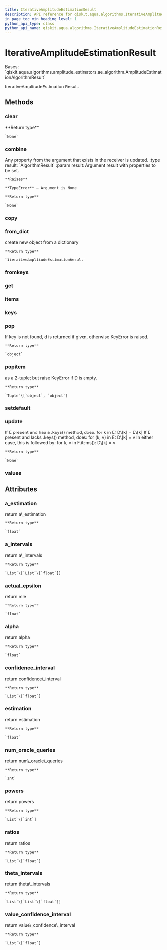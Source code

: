 ```yaml
---
title: IterativeAmplitudeEstimationResult
description: API reference for qiskit.aqua.algorithms.IterativeAmplitudeEstimationResult
in_page_toc_min_heading_level: 1
python_api_type: class
python_api_name: qiskit.aqua.algorithms.IterativeAmplitudeEstimationResult
---
```


# IterativeAmplitudeEstimationResult

<Class id="qiskit.aqua.algorithms.IterativeAmplitudeEstimationResult" isDedicatedPage={true} github="https://github.com/qiskit-community/qiskit-aqua/tree/stable/0.9/qiskit/aqua/algorithms/amplitude_estimators/iqae.py" signature="IterativeAmplitudeEstimationResult(a_dict=None)">
  Bases: `qiskit.aqua.algorithms.amplitude_estimators.ae_algorithm.AmplitudeEstimationAlgorithmResult`

  IterativeAmplitudeEstimation Result.

  ## Methods

  ### clear

  <Function id="qiskit.aqua.algorithms.IterativeAmplitudeEstimationResult.clear" name="clear" signature="IterativeAmplitudeEstimationResult.clear()">
    **Return type**

    `None`
  </Function>

  ### combine

  <Function id="qiskit.aqua.algorithms.IterativeAmplitudeEstimationResult.combine" name="combine" signature="IterativeAmplitudeEstimationResult.combine(result)">
    Any property from the argument that exists in the receiver is updated. :type result: `AlgorithmResult` :param result: Argument result with properties to be set.

    **Raises**

    **TypeError** – Argument is None

    **Return type**

    `None`
  </Function>

  ### copy

  <Function id="qiskit.aqua.algorithms.IterativeAmplitudeEstimationResult.copy" name="copy" signature="IterativeAmplitudeEstimationResult.copy()" />

  ### from\_dict

  <Function id="qiskit.aqua.algorithms.IterativeAmplitudeEstimationResult.from_dict" name="from_dict" signature="static IterativeAmplitudeEstimationResult.from_dict(a_dict)">
    create new object from a dictionary

    **Return type**

    `IterativeAmplitudeEstimationResult`
  </Function>

  ### fromkeys

  <Function id="qiskit.aqua.algorithms.IterativeAmplitudeEstimationResult.fromkeys" name="fromkeys" signature="classmethod IterativeAmplitudeEstimationResult.fromkeys(iterable, value=None)" />

  ### get

  <Function id="qiskit.aqua.algorithms.IterativeAmplitudeEstimationResult.get" name="get" signature="IterativeAmplitudeEstimationResult.get(k[, d]) → D[k] if k in D, else d. d defaults to None." />

  ### items

  <Function id="qiskit.aqua.algorithms.IterativeAmplitudeEstimationResult.items" name="items" signature="IterativeAmplitudeEstimationResult.items() → a set-like object providing a view on D’s items" />

  ### keys

  <Function id="qiskit.aqua.algorithms.IterativeAmplitudeEstimationResult.keys" name="keys" signature="IterativeAmplitudeEstimationResult.keys() → a set-like object providing a view on D’s keys" />

  ### pop

  <Function id="qiskit.aqua.algorithms.IterativeAmplitudeEstimationResult.pop" name="pop" signature="IterativeAmplitudeEstimationResult.pop(key, default=None)">
    If key is not found, d is returned if given, otherwise KeyError is raised.

    **Return type**

    `object`
  </Function>

  ### popitem

  <Function id="qiskit.aqua.algorithms.IterativeAmplitudeEstimationResult.popitem" name="popitem" signature="IterativeAmplitudeEstimationResult.popitem()">
    as a 2-tuple; but raise KeyError if D is empty.

    **Return type**

    `Tuple`\[`object`, `object`]
  </Function>

  ### setdefault

  <Function id="qiskit.aqua.algorithms.IterativeAmplitudeEstimationResult.setdefault" name="setdefault" signature="IterativeAmplitudeEstimationResult.setdefault(k[, d]) → D.get(k,d), also set D[k]=d if k not in D" />

  ### update

  <Function id="qiskit.aqua.algorithms.IterativeAmplitudeEstimationResult.update" name="update" signature="IterativeAmplitudeEstimationResult.update(*args, **kwargs)">
    If E present and has a .keys() method, does: for k in E: D\[k] = E\[k] If E present and lacks .keys() method, does: for (k, v) in E: D\[k] = v In either case, this is followed by: for k, v in F.items(): D\[k] = v

    **Return type**

    `None`
  </Function>

  ### values

  <Function id="qiskit.aqua.algorithms.IterativeAmplitudeEstimationResult.values" name="values" signature="IterativeAmplitudeEstimationResult.values() → an object providing a view on D’s values" />

  ## Attributes

  ### a\_estimation

  <Attribute id="qiskit.aqua.algorithms.IterativeAmplitudeEstimationResult.a_estimation" name="a_estimation">
    return a\_estimation

    **Return type**

    `float`
  </Attribute>

  ### a\_intervals

  <Attribute id="qiskit.aqua.algorithms.IterativeAmplitudeEstimationResult.a_intervals" name="a_intervals">
    return a\_intervals

    **Return type**

    `List`\[`List`\[`float`]]
  </Attribute>

  ### actual\_epsilon

  <Attribute id="qiskit.aqua.algorithms.IterativeAmplitudeEstimationResult.actual_epsilon" name="actual_epsilon">
    return mle

    **Return type**

    `float`
  </Attribute>

  ### alpha

  <Attribute id="qiskit.aqua.algorithms.IterativeAmplitudeEstimationResult.alpha" name="alpha">
    return alpha

    **Return type**

    `float`
  </Attribute>

  ### confidence\_interval

  <Attribute id="qiskit.aqua.algorithms.IterativeAmplitudeEstimationResult.confidence_interval" name="confidence_interval">
    return confidence\_interval

    **Return type**

    `List`\[`float`]
  </Attribute>

  ### estimation

  <Attribute id="qiskit.aqua.algorithms.IterativeAmplitudeEstimationResult.estimation" name="estimation">
    return estimation

    **Return type**

    `float`
  </Attribute>

  ### num\_oracle\_queries

  <Attribute id="qiskit.aqua.algorithms.IterativeAmplitudeEstimationResult.num_oracle_queries" name="num_oracle_queries">
    return num\_oracle\_queries

    **Return type**

    `int`
  </Attribute>

  ### powers

  <Attribute id="qiskit.aqua.algorithms.IterativeAmplitudeEstimationResult.powers" name="powers">
    return powers

    **Return type**

    `List`\[`int`]
  </Attribute>

  ### ratios

  <Attribute id="qiskit.aqua.algorithms.IterativeAmplitudeEstimationResult.ratios" name="ratios">
    return ratios

    **Return type**

    `List`\[`float`]
  </Attribute>

  ### theta\_intervals

  <Attribute id="qiskit.aqua.algorithms.IterativeAmplitudeEstimationResult.theta_intervals" name="theta_intervals">
    return theta\_intervals

    **Return type**

    `List`\[`List`\[`float`]]
  </Attribute>

  ### value\_confidence\_interval

  <Attribute id="qiskit.aqua.algorithms.IterativeAmplitudeEstimationResult.value_confidence_interval" name="value_confidence_interval">
    return value\_confidence\_interval

    **Return type**

    `List`\[`float`]
  </Attribute>
</Class>

